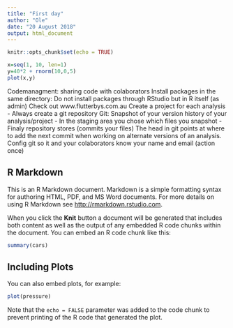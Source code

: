 ```yaml
---
title: "First day"
author: "Ole"
date: "20 August 2018"
output: html_document
---
```


```r
knitr::opts_chunk$set(echo = TRUE)
```

```r
x=seq(1, 10, len=1)
y=40*2 + rnorm(10,0,5)
plot(x,y)

```
Codemanagment: sharing code with colaborators
Install packages in the same directory: Do not install packages through RStudio but in R itself (as admin)
Check out www.flutterbys.com.au
Create a project for each analysis - Always create a git repository
Git: Snapshot of your version history of your analysis/project - In the staging area you chose which files you snapshot - Finaly repository stores (commits your files)
The head in git points at where to add the next commit when working on alternate versions of an analysis.
Config git so it and your colaborators know your name and email (action once)

## R Markdown

This is an R Markdown document. Markdown is a simple formatting syntax for authoring HTML, PDF, and MS Word documents. For more details on using R Markdown see <http://rmarkdown.rstudio.com>.

When you click the **Knit** button a document will be generated that includes both content as well as the output of any embedded R code chunks within the document. You can embed an R code chunk like this:

```r
summary(cars)
```

## Including Plots

You can also embed plots, for example:

```r
plot(pressure)
```

Note that the `echo = FALSE` parameter was added to the code chunk to prevent printing of the R code that generated the plot.
